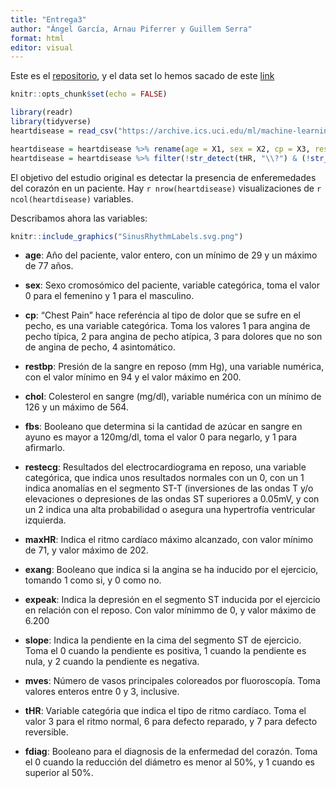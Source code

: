```yaml
---
title: "Entrega3"
author: "Ángel García, Arnau Piferrer y Guillem Serra"
format: html
editor: visual
---
```


<!-- Aixo per fer es beamer https://bookdown.org/yihui/rmarkdown/beamer-presentation.html -->

<!-- data set original https://archive.ics.uci.edu/dataset/45/heart+disease -->

Este es el [repositorio](https://github.com/GSMir/Entrega3), y el data set lo hemos sacado de este [link](https://archive.ics.uci.edu/dataset/45/heart+disease)

```r
knitr::opts_chunk$set(echo = FALSE)
```

```r
library(readr)
library(tidyverse)
heartdisease = read_csv("https://archive.ics.uci.edu/ml/machine-learning-databases/heart-disease/processed.cleveland.data", col_names = FALSE, show_col_types = FALSE)
```

```r
heartdisease = heartdisease %>% rename(age = X1, sex = X2, cp = X3, restbp = X4, chol = X5, fbs = X6, restecg = X7, maxHR = X8, exang = X9, expeak = X10, slope = X11, mves = X12, tHR = X13, fdiag = X14)
heartdisease = heartdisease %>% filter(!str_detect(tHR, "\\?") & (!str_detect(mves, "\\?")))
```

El objetivo del estudio original es detectar la presencia de enferemedades del corazón en un paciente. Hay `r nrow(heartdisease)` visualizaciones de `r ncol(heartdisease)` variables.

<!-- Cambiar nom de algunes de ses vairiables, perque tenguin mes sentit -->

Describamos ahora las variables:



<!-- Gráfico de los electrocardiogramas -->
```r
knitr::include_graphics("SinusRhythmLabels.svg.png")
```

-   **age**: Año del paciente, valor entero, con un mínimo de 29 y un máximo de 77 años.

-   **sex**: Sexo cromosómico del paciente, variable categórica, toma el valor 0 para el femenino y 1 para el masculino.

-   **cp**: "Chest Pain" hace referéncia al tipo de dolor que se sufre en el pecho, es una variable categórica. Toma los valores 1 para angina de pecho típica, 2 para angina de pecho atípica, 3 para dolores que no son de angina de pecho, 4 asintomático.

-   **restbp**: Presión de la sangre en reposo (mm Hg), una variable numérica, con el valor mínimo en 94 y el valor máximo en 200.

-   **chol**: Colesterol en sangre (mg/dl), variable numérica con un mínimo de 126 y un máximo de 564.

-   **fbs**: Booleano que determina si la cantidad de azúcar en sangre en ayuno es mayor a 120mg/dl, toma el valor 0 para negarlo, y 1 para afirmarlo.

-   **restecg**: Resultados del electrocardiograma en reposo, una variable categórica, que indica unos resultados normales con un 0, con un 1 indica anomalías en el segmento ST-T (inversiones de las ondas T y/o elevaciones o depresiones de las ondas ST superiores a 0.05mV, y con un 2 indica una alta probabilidad o asegura una hypertrofía ventricular izquierda.

-   **maxHR**: Indica el ritmo cardíaco máximo alcanzado, con valor mínimo de 71, y valor máximo de 202.

-   **exang**: Booleano que indica si la angina se ha inducido por el ejercicio, tomando 1 como si, y 0 como no.

-   **expeak**: Indica la depresión en el segmento ST inducida por el ejercicio en relación con el reposo. Con valor mínimmo de 0, y valor máximo de 6.200

-   **slope**: Indica la pendiente en la cima del segmento ST de ejercicio. Toma el 0 cuando la pendiente es positiva, 1 cuando la pendiente es nula, y 2 cuando la pendiente es negativa.

-   **mves**: Número de vasos principales coloreados por fluoroscopía. Toma valores enteros entre 0 y 3, inclusive.

-   **tHR**: Variable categória que indica el tipo de ritmo cardíaco. Toma el valor 3 para el ritmo normal, 6 para defecto reparado, y 7 para defecto reversible.

-   **fdiag**: Booleano para el diagnosis de la enfermedad del corazón. Toma el 0 cuando la reducción del diámetro es menor al 50%, y 1 cuando es superior al 50%.